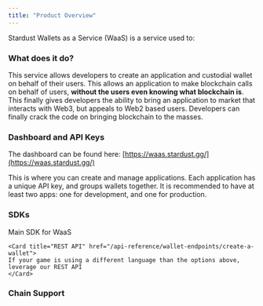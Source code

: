 ```yaml
---
title: "Product Overview"
---
```


Stardust Wallets as a Service (WaaS) is a service used to:

<Card title="Create custodial wallets" icon="wallet" iconType="duotone" href="/typescript-sdk/wallets">
</Card>
<Card title="Sign any transaction for the custodial wallet" icon="arrow-right-arrow-left" iconType="duotone" href="/ethers-v6/sign-message">
</Card>
<Card title="Submit the transaction to an Ethers Provider (if leveraging SDK)" icon="share-from-square" iconType="duotone" href="/ethers-v6/send-transaction">
</Card>

### What does it do?

This service allows developers to create an application and custodial wallet on behalf of their users. This allows an application to make blockchain calls on behalf of users, **without the users even knowing what blockchain is**. This finally gives developers the ability to bring an application to market that interacts with Web3, but appeals to Web2 based users. Developers can finally crack the code on bringing blockchain to the masses.

### Dashboard and API Keys

The dashboard can be found here: [https://waas.stardust.gg/](https://waas.stardust.gg/)

This is where you can create and manage applications. Each application has a unique API key, and groups wallets together. It is recommended to have at least two apps: one for development, and one for production.

### SDKs

<CardGroup cols={2}>
    <Card title="Typescript SDK (Recommended)" href="/typescript-sdk/getting-started">
    Main SDK for WaaS
    </Card>

    <Card title="REST API" href="/api-reference/wallet-endpoints/create-a-wallet">
    If your game is using a different language than the options above, leverage our REST API
    </Card>
</CardGroup>

### Chain Support
<CardGroup cols={2}>
    <Card title="EVM" href="/ethers-v6/getting-started">
    </Card>
    <Card title="IMX" href="/imx/getting-started">
    </Card>
    <Card title="Sui" href="/sui/getting-started">
    </Card>
</CardGroup>